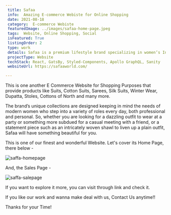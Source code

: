 ```yaml
---
 title: Safaa
 info:  Amazing E-commerce Webiste for Online Shopping
 date: 2021-08-18
 category:  E-commerce Webiste
 featuredImage: ../images/safaa-home-page.jpeg
 tags:  Website, Online Shopping, Social
 isFeatured: True
 listingOrder: 2
 type: work
 details: Safaa is a premium lifestyle brand specializing in women’s Indian wear that takes pride in reinterpreting Indian culture and heritage in the contemporary world. Safaa works with artisans and designers from all over India to create exquisite, handcrafted pieces of womenswear including suits, shawls, and stoles, provided with its website on internet.
 projectType: Website
 techStack: React, GatsBy, Styled-Components, Apollo GraphQL, Sanity
 websiteUrl: https://safaaworld.com/

---
```


This is one another E Commerce Website for Shopping Purposes that provide products like Suits, Cotton Suits, Sarees, Silk Suits, Winter Wear, Dupatta, Stoles, Cottons of North and many more.

The brand’s unique collections are designed keeping in mind the needs of modern women who step into a variety of roles every day, both professional and personal. So, whether you are looking for a dazzling outfit to wear at a party or something more subdued for a casual meeting with a friend, or a statement piece such as an intricately woven shawl to liven up a plain outfit, Safaa will have something beautiful for you.

This is one of our finest and wonderful Website.
Let's cover its Home Page, there below - 

![saffa-homepage](../images/safaa-home-page.jpeg)

And, the Sales Page - 

![saffa-salepage](../images/safaa-sale-page.jpeg)

If you want to explore it more, you can visit through link and check it.

If you like our work and wanna make deal with us, Contact Us anytime!!

Thanks for your Time!
